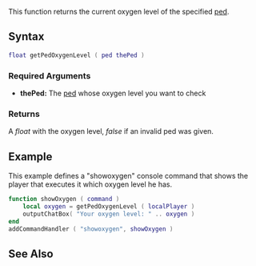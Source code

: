 
{{Client function}}
This function returns the current oxygen level of the specified [[/ped.md|ped]].

==Syntax==
<syntaxhighlight lang="lua">float getPedOxygenLevel ( ped thePed )</syntaxhighlight>
{{OOP||[[/ped.md|ped]]:getOxygenLevel|oxygenLevel|setPedOxygenLevel}}

===Required Arguments===
*'''thePed:''' The [[/ped.md|ped]] whose oxygen level you want to check

===Returns===
A ''float'' with the oxygen level, ''false'' if an invalid ped was given.

==Example==
<section name="Client" class="client" show="true">
This example defines a "showoxygen" console command that shows the player that executes it which oxygen level he has.
<syntaxhighlight lang="lua">
function showOxygen ( command )
	local oxygen = getPedOxygenLevel ( localPlayer )
	outputChatBox( "Your oxygen level: " .. oxygen )
end
addCommandHandler ( "showoxygen", showOxygen )
</syntaxhighlight>
</section>

==See Also==
{{Client_ped_functions}}